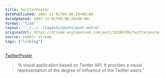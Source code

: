 ```yaml
---
title: TwitterPoster
datePublished: 2007-11-01T09:08:28+00:00
dateUpdated: 2007-11-01T09:08:28+00:00
format: "link"
layout: "../../../layouts/posts/post.astro"
originalUrl: https://stream.anglepoised.com/post/18206356/twitterposter
source: tumblr stream
tags: ["linklog"]
---
```


[TwitterPoster][1]

> &ldquo;A visual application based on Twitter API. It provides a visual representation of the degree of influence of the Twitter users.&rdquo;

[1]: http://twitterposter.com/
